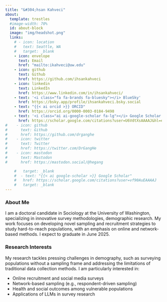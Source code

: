 ```yaml
---
title: "&#304;hsan Kahveci"
about:
  template: trestles
  #image-width: 70%
  id: about-block
  image: "img/headshot.png"
  links:
    # - icon: location
    #   text: Seattle, WA
    #   target: _blank  
    - icon: envelope
      text: Email
      href: "mailto:ikahveci@uw.edu"
    - icon: github
      text: Github
      href: https://github.com/ihsankahveci
    - icon: linkedin
      text: LinkedIn
      href: https://www.linkedin.com/in/ihsankahveci/
    - text: '<i class="fa fa-brands fa-bluesky"></i> BlueSky'
      href: https://bsky.app/profile/ihsankahveci.bsky.social
    - text: "{{< ai orcid >}} ORCID"
      href: https://orcid.org/0000-0003-0184-9498
    - text: '<i class="ai ai-google-scholar fa-lg"></i> Google Scholar'
      href: https://scholar.google.com/citations?user=U6VdtXsAAAAJ&hl=en
#    - icon: github
#      text: Github
#      href: https://github.com/drganghe
#    - icon: twitter
#      text: Twitter
#      href: https://twitter.com/DrGangHe
#    - icon: mastodon
#      text: Mastodon
#      href: https://mastodon.social/@hegang      

    #   target: _blank  
    #  - text: "{{< ai google-scholar >}} Google Scholar"
    #   href: https://scholar.google.com/citations?user=vf90AuEAAAAJ
    #   target: _blank
---
```


::: {#about-block}

### About Me

I am a doctoral candidate in Sociology at the University of Washington, specializing in innovative survey methodologies, demographic research. My work focuses on developing novel sampling and recruitment strategies to study hard-to-reach populations, with an emphasis on online and network-based methods. I expect to graduate in June 2025.

### Research Interests

My research tackles pressing challenges in demography, such as surveying populations without a sampling frame and addressing the limitations of traditional data collection methods. I am particularly interested in:  

- Online recruitment and social media surveys  
- Network-based sampling (e.g., respondent-driven sampling)  
- Health and social outcomes among vulnerable populations 
- Applications of LLMs in survey research  

:::



